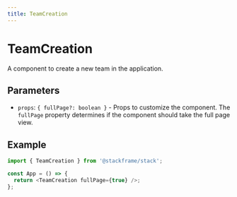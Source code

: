 ```yaml
---
title: TeamCreation
---
```


# TeamCreation

A component to create a new team in the application.

## Parameters

- `props`: `{ fullPage?: boolean }` - Props to customize the component. The `fullPage` property determines if the component should take the full page view.

## Example

```typescript
import { TeamCreation } from '@stackframe/stack';

const App = () => {
  return <TeamCreation fullPage={true} />;
};
```